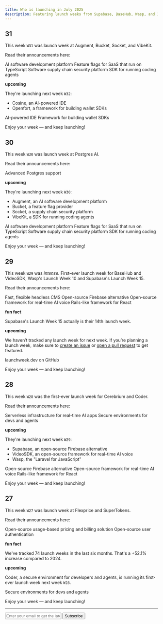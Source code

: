 ```yaml
---
title: Who is launching in July 2025
description: Featuring launch weeks from Supabase, BaseHub, Wasp, and 10 more developer tools.
---
```


## 31 

This week `W31` was launch week at Augment, Bucket, Socket, and VibeKit.

Read their announcements here:

<Card title="Augment Summer 2025 Launch Week" href="https://www.augmentcode.com/launch-week/summer-2025">
  AI software development platform
</Card>
<Card title="Bucket Launch Week 2" href="https://bucket.co/zero-maintenance">
  Feature flags for SaaS that run on TypeScript
</Card>
<Card title="Socket Launch Week 2">
  Software supply chain security platform
</Card>
<Card title="VibeKit Launch Week">
  SDK for running coding agents
</Card>

**upcoming**

They're launching next week `W32`:

- Cosine, an AI-powered IDE 
- Openfort, a framework for building wallet SDKs

<Card title="Cosine Summer 2025 Launch Week" href="https://cosine.sh/launch-week">
  AI-powered IDE
</Card>
<Card title="Openfort Launch Week 3" href="https://www.openfort.io/launch-week">
  Framework for building wallet SDKs
</Card>

Enjoy your week — and keep launching!

## 30 

This week `W30` was launch week at Postgres AI.

Read their announcements here:

<Card title="Postgres AI Launch Week" href="https://postgres.ai/launch-week">
  Advanced Postgres support
</Card>

**upcoming**

They're launching next week `W30`:

- Augment, an AI software development platform 
- Bucket, a feature flag provider 
- Socket, a supply chain security platform
- VibeKit, a SDK for running coding agents 

<Card title="Augment Summer 2025 Launch Week" href="https://www.augmentcode.com/launch-week/summer-2025">
  AI software development platform
</Card>
<Card title="Bucket Launch Week 2" href="https://bucket.co/zero-maintenance">
  Feature flags for SaaS that run on TypeScript
</Card>
<Card title="Socket Launch Week 2">
  Software supply chain security platform
</Card>
<Card title="VibeKit Launch Week">
  SDK for running coding agents
</Card>

Enjoy your week — and keep launching!

## 29 

This week `W29` was _intense._ First-ever launch week for BaseHub and VideoSDK, Wasp's Launch Week 10 and Supabase's Launch Week 15.

Read their announcements here:

<Card title="BaseHub AI Launch Week" href="https://ai.basehub.com/">
  Fast, flexible headless CMS
</Card>
<Card title="Supabase Launch Week 15" href="https://supabase.com/blog/launch-week-15-top-10">
  Open-source Firebase alternative
</Card>
<Card title="VideoSDK Launch Week" href="https://www.videosdk.live/launch-week">
  Open-source framework for real-time AI voice
</Card>
<Card title="Wasp Launch Week 10" href="https://wasp.sh/blog/2025/07/07/wasp-launch-week-10">
  Rails-like framework for React
</Card>

**fun fact**

Supabase's Launch Week 15 actually is their 14th launch week.

**upcoming**

We haven’t tracked any launch week for next week. If you’re planning a launch week, make sure to [create an issue](https://github.com/supabase-community/launchweek.dev/issues) or [open a pull request](https://github.com/supabase-community/launchweek.dev/pulls) to get featured.

<Card title="supabase-community/launchweek.dev" href="https://git.new/lw">
  launchweek.dev on GitHub
</Card>

Enjoy your week — and keep launching!

## 28 

This week `W28` was the first-ever launch week for Cerebrium and Coder.

Read their announcements here:

<Card title="Cerebrium Launch Week" href="https://x.com/search?q=from%3A%40cerebriumai%20until%3A2025-07-12%20since%3A2025-07-08%20-filter%3Areplies&f=live&src=typed_query">
  Serverless infrastructure for real-time AI apps
</Card>
<Card title="Coder Launch Week" href="https://launch.coder.com/">
  Secure environments for devs and agents
</Card>

**upcoming**

They're launching next week `W29`:

- Supabase, an open-source Firebase alternative
- VideoSDK, an open-source framework for real-time AI voice
- Wasp, the "Laravel for JavaScript"

<Card title="Supabase Launch Week 15" href="https://supabase.com/launch-week">
  Open-source Firebase alternative
</Card>
<Card title="VideoSDK Launch Week" href="https://www.videosdk.live/launch-week">
  Open-source framework for real-time AI voice
</Card>
<Card title="Wasp Launch Week 10" href="https://wasp-lw-tickets-client.fly.dev/">
  Rails-like framework for React
</Card>

Enjoy your week — and keep launching!

## 27

This week `W27` was launch week at Flexprice and SuperTokens.

Read their announcements here:

<Card title="Flexprice Launch Week" href="https://flexprice.io/commit">
  Open-source usage-based pricing and billing solution
</Card>
<Card title="SuperTokens Launch Week" href="https://supertokens.com/blog/launch-week-1">
  Open-source user authentication
</Card>

**fun fact**

We've tracked 74 launch weeks in the last six months. That's a +52.1% increase compared to 2024.

**upcoming**

Coder, a secure environment for developers and agents, is running its first-ever launch week next week `W28`.

<Card title="Coder Launch Week" href="https://launch.coder.com/">
  Secure environments for devs and agents
</Card>

Enjoy your week — and keep launching!

---

<form
  action="https://buttondown.com/api/emails/embed-subscribe/launchweek.dev"
  method="post"
  target="popupwindow"
  onsubmit="window.open('https://buttondown.com/launchweek.dev', 'popupwindow')"
  class="embeddable-buttondown-form"
>
  <input
    type="email"
    name="email"
    placeholder="Enter your email to get the latest updates"
    id="bd-email"
  />
  <input type="submit" value="Subscribe" />
</form>
